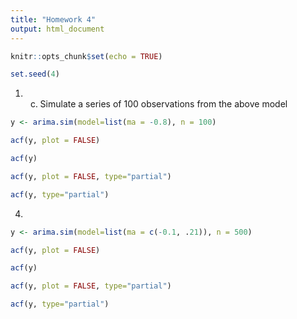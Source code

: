 ```yaml
---
title: "Homework 4"
output: html_document
---
```


```r
knitr::opts_chunk$set(echo = TRUE)
```


```r

set.seed(4)

```

1) (c) Simulate a series of 100 observations from the above model

```r

y <- arima.sim(model=list(ma = -0.8), n = 100)

acf(y, plot = FALSE)

acf(y)

acf(y, plot = FALSE, type="partial")

acf(y, type="partial")


```


4) 

```r

y <- arima.sim(model=list(ma = c(-0.1, .21)), n = 500)

acf(y, plot = FALSE)

acf(y)

acf(y, plot = FALSE, type="partial")

acf(y, type="partial")


```
